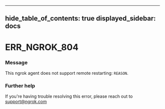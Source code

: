 

---
hide_table_of_contents: true
displayed_sidebar: docs
---


# ERR_NGROK_804

### Message
This ngrok agent does not support remote restarting: `REASON`.

<ErrorDetails error="err_ngrok_804" />



### Further help
If you're having trouble resolving this error, please reach out to [support@ngrok.com](mailto:support@ngrok.com?subject=Help%20with%20ERR_NGROK_804)

